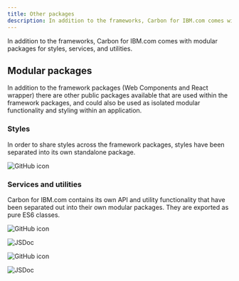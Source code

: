 ```yaml
---
title: Other packages
description: In addition to the frameworks, Carbon for IBM.com comes with modular packages for styles, services, and utilities.
---
```



<PageDescription>

In addition to the frameworks, Carbon for IBM.com comes with modular packages for styles, services, and utilities.

</PageDescription>

## Modular packages

In addition to the framework packages (<Link to="/developing/frameworks/web-components">Web Components</Link> and <Link to="/developing/frameworks/react-wrapper">React wrapper</Link>)
there are other public packages available that are used within the framework packages, and could also be used as
isolated modular functionality and styling within an application.

### Styles

In order to share styles across the framework packages, styles have been separated into its own standalone package.

<Row className="resource-card-group">

<Column colMd={4} colLg={4} noGutterSm>
<ResourceCard
  subTitle="Carbon for IBM.com Styles"
  href="https://github.com/carbon-design-system/carbon-for-ibm-dotcom/tree/main/packages/styles"
>

![GitHub icon](./../../../images/icon/github-icon.svg)

</ResourceCard>
</Column>

</Row>

### Services and utilities

Carbon for IBM.com contains its own API and utility functionality that have been separated out into their own modular
packages. They are exported as pure ES6 classes.

<Row className="resource-card-group">

<Column colMd={4} colLg={4} noGutterSm>
<ResourceCard
  subTitle="Carbon for IBM.com Services"
  href="https://github.com/carbon-design-system/carbon-for-ibm-dotcom/tree/main/packages/services"
>

![GitHub icon](./../../../images/icon/github-icon.svg)

</ResourceCard>
</Column>

<Column colMd={4} colLg={4} noGutterSm>
<ResourceCard
  subTitle="Services API Documentation"
  href="https://carbon-design-system.github.io/carbon-for-ibm-dotcom/services/"
>

![JSDoc](./../../../images/icon/js_logo.svg)

</ResourceCard>
</Column>

<Column colMd={4} colLg={4} noGutterSm>
<ResourceCard
  subTitle="Carbon for IBM.com Utilities"
  href="https://github.com/carbon-design-system/carbon-for-ibm-dotcom/tree/main/packages/utilities"
>

![GitHub icon](./../../../images/icon/github-icon.svg)

</ResourceCard>
</Column>

<Column colMd={4} colLg={4} noGutterSm>
<ResourceCard
  subTitle="Utilities API Documentation"
  href="https://carbon-design-system.github.io/carbon-for-ibm-dotcom/utilities/"
>

![JSDoc](./../../../images/icon/js_logo.svg)

</ResourceCard>
</Column>

</Row>
